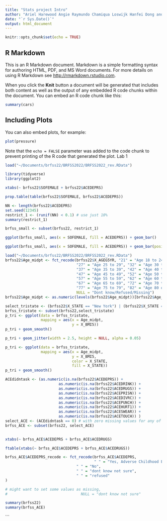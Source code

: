 ```yaml
---
title: "Stats project Intro"
author: "Ariel Harewood Angie Raymundo Chamiqua Loswijk Hanfei Dong and Naumi Rasha"
date: "`r Sys.Date()`"
output: html_document
---
```


```r
knitr::opts_chunk$set(echo = TRUE)
```

## R Markdown

This is an R Markdown document. Markdown is a simple formatting syntax for authoring HTML, PDF, and MS Word documents. For more details on using R Markdown see <http://rmarkdown.rstudio.com>.

When you click the **Knit** button a document will be generated that includes both content as well as the output of any embedded R code chunks within the document. You can embed an R code chunk like this:

```r
summary(cars)
```

## Including Plots

You can also embed plots, for example:

```r
plot(pressure)
```

Note that the `echo = FALSE` parameter was added to the code chunk to prevent printing of the R code that generated the plot.
Lab 1
```r
load("~/Documents/brfss22/BRFSS2022/BRFSS2022_rev.RData")

```
```r
library(tidyverse)
library(ggplot2)
```
```r
xtabs(~ brfss22$SOFEMALE + brfss22$ACEDEPRS)
```
```r
prop.table(table(brfss22$SOFEMALE, brfss22$ACEDEPRS))
```
```r
NN <- length(brfss22$ACEDEPRS)
set.seed(12345)
restrict_1 <- (runif(NN) < 0.1) # use just 10% 
summary(restrict_1)
```
```r
brfss_small <- subset(brfss22, restrict_1)
```

```r
ggplot(brfss_small, aes(x = SOFEMALE, fill = ACEDEPRS)) + geom_bar()
```
```r
ggplot(brfss_small, aes(x = SOFEMALE, fill = ACEDEPRS)) + geom_bar(position = "fill")
```

```r
load("~/Documents/brfss22/BRFSS2022/BRFSS2022_rev.RData")
brfss22$Age_midpt <- fct_recode(brfss22$X_AGEG5YR, "21" = "Age 18 to 24",
                                "27" = "Age 25 to 29", "32" = "Age 30 to 34",
                                "37" = "Age 35 to 39", "42" = "Age 40 to 44",
                                "47" = "Age 45 to 49", "52" = "Age 50 to 54",
                                "57" = "Age 55 to 59", "62" = "Age 60 to 64",
                                "67" = "Age 65 to 69", "72" = "Age 70 to 74",
                                "77" = "Age 75 to 79", "82" = "Age 80 or older",
                                NULL = "Dont know/Refused/Missing")
brfss22$Age_midpt <- as.numeric(levels(brfss22$Age_midpt))[brfss22$Age_midpt]
```
```r
select_tristate <- (brfss22$X_STATE == "New York") | (brfss22$X_STATE == "New Jersey") | (brfss22$X_STATE == "Connecticut")
brfss_tristate <- subset(brfss22,select_tristate)
p_tri <- ggplot(data = brfss_tristate,
                mapping = aes(x = Age_midpt,
                              y = X_BMI5))
p_tri + geom_smooth()
```
```r
p_tri + geom_jitter(width = 2.5, height = NULL, alpha = 0.05)
```
```r
p_tri <- ggplot(data = brfss_tristate,
                mapping = aes(x = Age_midpt,
                              y = X_BMI5,
                              color = X_STATE,
                              fill = X_STATE))
p_tri + geom_smooth()
```
```r
ACEdidntask <- (as.numeric(is.na(brfss22$ACEDEPRS)) + 
                        as.numeric(is.na(brfss22$ACEDRINK)) +
                        as.numeric(is.na(brfss22$ACEDRUGS)) +
                        as.numeric(is.na(brfss22$ACEPRISN)) +
                        as.numeric(is.na(brfss22$ACEDIVRC)) +
                        as.numeric(is.na(brfss22$ACEPUNCH)) +
                        as.numeric(is.na(brfss22$ACEHURT1)) +
                        as.numeric(is.na(brfss22$ACESWEAR)) +
                        as.numeric(is.na(brfss22$ACETOUCH)) )
select_ACE <- (ACEdidntask == 0) # with zero missing values for any of ACE questions
brfss_ACE <- subset(brfss22, select_ACE)
                       
```

```r
xtabs(~ brfss_ACE$ACEDEPRS + brfss_ACE$ACEDRUGS)
```
```r
ftable(xtabs(~ brfss_ACE$ACEDEPRS + brfss_ACE$ACEDRUGS))
```
```r
brfss_ACE$ACEDEPRS_recode <- fct_recode(brfss_ACE$ACEDEPRS, 
                                        " " = "Yes, Adverse Childhood Exper, lived with someone who was depressed, mentally ill, or suicidal",
                                " " = "No", 
                                " " = "dont know not sure",
                                " " = "refused"
)

# might want to set some values as missing,
#                                 NULL = "dont know not sure"
```




```r
summary(brfss22)
summary(brfss_ACE)
```
 

```

